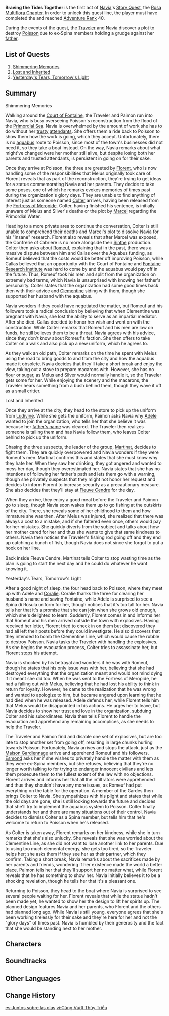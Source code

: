 {{Act Infobox
|image          = Story Card Rosa Multiflora Chapter Act I.png
|type           = Story
|chapter        = Rosa Multiflora Chapter
|actNum         = I
|character      = Navia
|ARReq          = 40
|archonQuestReq = [[Chapter IV]]: Act V - [[Masquerade of the Guilty]]
}}
{{Description|Just as flowers bloom and fall and clouds swirl and disperse, so do all things in the world ebb and flow.<br>There will always be those who seek to bask in the glory's glow alone atop the highest peaks, yet languish in the valley of despair, bemoaning fate's unwillingness to realize their desires, even as they finally depart along with their fury.<br>The young girl gifted her blessings to the silhouettes of the past, and with the mutual encouragement of those companions left behind, they embarked together upon the long road towards the distant summits.<br>Just like when Spina di Rosula was first founded.}}
'''Braving the Tides Together''' is the first act of [[Navia]]'s [[Story Quest]], the [[Rosa Multiflora Chapter]]. In order to unlock this quest line, the player must have completed the {{Quest|Masquerade of the Guilty}} and reached [[Adventure Rank]] 40.

During the events of the quest, the [[Traveler]] and Navia discover a plot to destroy [[Poisson]] due to ex-Spina members holding a grudge against her [[Callas|father]].

==List of Quests==
# [[Shimmering Memories]]
# [[Lost and Inherited]]
# [[Yesterday's Tears, Tomorrow's Light]]

==Summary==
;Shimmering Memories
Walking around the [[Court of Fontaine]], the Traveler and Paimon run into Navia, who is busy overseeing Poisson's reconstruction from the flood of the [[Primordial Sea]]. Navia is overwhelmed by the amount of work she has to do without her [[Silver|trusty]] [[Melus|attendants]]. She offers them a ride back to Poisson to show them how the work is going, which they accept. Unfortunately, there is no [[aquabus]] route to Poisson, since most of the town's businesses did not need it, so they take a boat instead. On the way, Navia remarks about what might've changed were her mother still alive, but despite losing both her parents and trusted attendants, is persistent in going on for their sake.

Once they arrive at Poisson, the three are greeted by [[Florent]], who is now handling some of the responsibilities that Melus originally took care of. Florent reveals that as part of the reconstruction, they're trying to get ideas for a statue commemorating Navia and her parents. They decide to take some poses, one of which he remarks evokes memories of times past during the organization's glory days. They are unable to find anything of interest just as someone named [[Colter]] arrives, having been released from the [[Fortress of Meropide]]. Colter, having finished his sentence, is initially unaware of Melus and Silver's deaths or the plot by [[Marcel (Fontaine)|Marcel]] regarding the Primordial Water. 

Heading to a more private area to continue the conversation, Colter is still unable to comprehend their deaths and Marcel's plot to dissolve Navia for his "insane" research. Florent also reveals that after Marcel was exposed, the Confrerie of Cabriere is no more alongside their [[Sinthe]] production. Colter then asks about [[Romeuf]], explaining that in the past, there was a massive dispute between him and Callas over the Aquabus funding, as Romeuf believed that the costs would be better off improving Poisson, while Callas believed that an opportunity with the Court of Fontaine and [[Fontaine Research Institute]] was hard to come by and the aquabus would pay off in the future. Thus, Romeuf took his men and split from the organization on extremely bad terms, which Navia is unsurprised with knowing her father's personality. Colter states that the organization had some good times back then with their advice and [[Clementine]] siding with them, though she supported her husband with the aquabus. 

Navia wonders if they could have negotiated the matter, but Romeuf and his followers took a radical conclusion by believing that when Clementine was pregnant with Navia, she lost the ability to serve as an impartial mediator. After she died, Callas decided to honor her wish and went on with the construction. While Colter remarks that Romeuf and his men are low on funds, he still believes them to be a threat. Navia agrees with his advice, since they don't know about Romeuf's faction. She then offers to take Colter on a walk and also pick up a new uniform, which he agrees to.

As they walk an old path, Colter remarks on the time he spent with Melus using the road to bring goods to and from the city and how the aquabus made it obsolete. Navia decides that they'll take a short break and enjoy the view, taking out a stove to prepare macarons with. However, she has no [[flour]] or [[sugar]], as Melus and Silver would normally handle it, so the Traveler gets some for her. While enjoying the scenery and the macarons, the Traveler hears something from a bush behind them, though they wave it off as a small critter.

;Lost and Inherited
Once they arrive at the city, they head to the store to pick up the uniform from [[Ludivine]]. While she gets the uniform, Paimon asks Navia why [[Adele]] wanted to join the organization, who tells her that she believe it was because her [[Jacques|father's name]] was cleared. The Traveler then realizes someone is tailing them and has Navia follow them, who leaves Colter behind to pick up the uniform.

Chasing the three suspects, the leader of the group, [[Martinat]], decides to fight them. They are quickly overpowered and Navia wonders if they were Romeuf's men. Martinat confirms this and states that she must know why they hate her. When they saw her drinking, they got angered and wanted to mess her day, though they overestimated her. Navia states that she has no intentions of following her father's path and lets them go with a warning, though she privately suspects that they might not honor her request and decides to inform Florent to increase security as a precautionary measure. She also decides that they'll stay at [[Court of Fontaine: Fleuve Cendre|Fleuve Cendre]] for the day.

When they arrive, they enjoy a good meal before the Traveler and Paimon go to sleep, though Navia soon wakes them up to go fishing at the outskirts of the city. There, she reveals some of her childhood to them and how immature she was then. After Melus was injured, she realized that there was always a cost to a mistake, and if she faltered even once, others would pay for her mistakes. She quickly diverts from the subject and talks about how her mother cared for her and thus she wants to give that same kindness to others. Navia then notices the Traveler's fishing rod going off and they end up catching a bunch of fish, though Navia does not since she forgot to put a hook on her line.

Back inside Fleuve Cendre, Martinat tells Colter to stop wasting time as the plan is going to start the next day and he could do whatever he want knowing it.

;Yesterday's Tears, Tomorrow's Light
After a good night of sleep, the four head back to Poisson, where they meet up with Adele and [[Coralie]]. Coralie thanks the three for clearing her husband's name and saving Fontaine, while Adele is surprised to see a Spina di Rosula uniform for her, though notices that it's too tall for her. Navia tells her that it's a promise that she can join when she grows old enough, which she's delighted to learn. Suddenly, Florent comes in and informs her that Romeuf and his men arrived outside the town with explosives. Having received her letter, Florent tried to check in on them but discovered they had all left their posts before they could investigate. He also discovers that they intended to bomb the Clementine Line, which would cause the rubble to destroy Poisson. Navia tasks the Traveler with handling the explosives. As she begins the evacuation process, Colter tries to assassinate her, but Florent stops his attempt. 

Navia is shocked by his betrayal and wonders if he was with Romeuf, though he states that his only issue was with her, believing that she had destroyed everything that the organization meant and would not mind dying if it meant she did too. When he was sent to the Fortress of Meropide, he had a falling out with Melus, believing that he had lost his ability to think in return for loyalty. However, he came to the realization that he was wrong and wanted to apologize to him, but became angered upon learning that he had died when he was released. Adele defends her, while Florent tells him that Melus would be disappointed in his actions. He urges her to leave, but Navia decides to show her trust and love in the organization, subduing Colter and his subordinates. Navia then tells Florent to handle the evacuation and apprehend any remaining accomplices, as she needs to help the Traveler.

The Traveler and Paimon find and disable one set of explosives, but are too late to stop another set from going off, resulting in large chunks hurling towards Poisson. Fortunately, Navia arrives and stops the attack, just as the [[Maison Gardiennage]] arrive and apprehend Romeuf and his followers. [[Esmond]] asks her if she wishes to privately handle the matter with them as they were ex-Spina members, but she refuses, believing that they're no longer worth talking to for trying to endanger innocent civilians and lets them prosecute them to the fullest extent of the law with no objections. Florent arrives and informs her that all the infiltrators were apprehended and thus they shouldn't have any more issues, as Romeuf had put everything on the table for the operation. A member of the Gardes then brings Colter to Navia. She sympathizes with his plight and states that while the old days are gone, she is still looking towards the future and decides that she'll try to implement the aquabus system to Poisson. Colter finally understands her and there are many situations out of their control. Navia decides to dismiss Colter as a Spina member, but tells him that he's welcome to return to Poisson when he's released.

As Colter is taken away, Florent remarks on her kindness, while she in turn remarks that she's also unlucky. She reveals that she was worried about the Clementine Line, as she did not want to lose another link to her parents. Due to using too much elemental energy, she gets too tired, so the Traveler helps her; she asks them if they see her as their partner, which they confirm. Taking a short break, Navia remarks about the sacrifices made by her parents and friends, wondering if her existence made the world a better place. Paimon tells her that they'll support her no matter what, while Florent reveals that he has something to show her. Navia initially believes it to be a shocking revelation, though he tells her that it's a pleasant one.

Returning to Poisson, they head to the boat where Navia is surprised to see several people waiting for her. Florent reveals that while the statue hadn't been made yet, he wanted to show her the design to lift her spirits up. The planned design features Navia and her parents, who Florent and the others had planned long ago. While Navia is still young, everyone agrees that she's been working tirelessly for their sake and they're here for her and not the "glory days" of times past. Navia is humbled by their generosity and the fact that she would be standing next to her mother.

==Characters==
{{Character Appearances}}

==Soundtracks==
{{Soundtracks by Category Table|type=quest}}

==Other Languages==
{{Other Languages
|en      = Braving the Tides Together
|zhs     = 共渡潮落
|zhs_rm  = 
|zht     = 共渡潮落
|zht_rm  = 
|zh_tl   = 
|ja      = 引き潮を乗り越えて
|ja_rm   = Hikishio wo Norikoete
|ja_tl   = 
|ko      = 함께 파도를 헤치며
|ko_tl   = Plowing Through the Waves Together
|es      = Juntos sobre las olas
|es_tl   = Together Upon the Waves
|fr      = Ensemble contre les marées
|fr_tl   = Together Against the Tides
|ru      = Вместе преодолевая приливы
|ru_tl   = Overcoming the Tides Together
|th      = ร่วมฟันฝ่ากระแสคลื่น
|th_rm   = 
|th_tl   = 
|vi      = Cùng Vượt Thủy Triều
|vi_tl   = 
|de      = Gemeinsam den Gezeiten trotzen
|de_tl   = Braving the Tides Together	
|id      = Lewati Ombak Bersama
|id_tl   = Get Through the Waves Together
|pt      = Enfrentando Juntos a Maré
|pt_tl   = 
|tr      = Dalgalara Birlikte Göğüs Germek
|tr_tl   = 
|it      = Affrontando insieme le maree
|it_tl   = 
}}

==Change History==
{{Change History|4.3}}

[[es:Juntos sobre las olas]]
[[vi:Cùng Vượt Thủy Triều]]